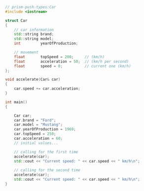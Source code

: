 ```cpp
// prism-push-types:Car
#include <iostream>

struct Car
{
	// car information
	std::string	brand;
	std::string	model;
	int			yearOfProduction;

	// movement
	float		topSpeed = 200;		// (km/h)
	float		acceleration = 50;	// (km/h per second)
	float		speed = 0;			// current one (km/h)
};

void accelerate(Car& car)
{
	car.speed += car.acceleration;
}

int main()
{

	Car car;
	car.brand = "Ford";
	car.model = "Mustang";
	car.yearOfProduction = 1969;
	car.topSpeed = 250;
	car.acceleration = 60;
	// initial values...

	// calling for the first time
	accelerate(car);
	std::cout << "Current speed: " << car.speed << " km/h\n";
	
	// calling for the second time
	accelerate(car);
	std::cout << "Current speed: " << car.speed << " km/h\n";
}
```
